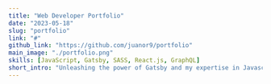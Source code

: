 ---
title: "Web Developer Portfolio"
date: "2023-05-18"
slug: "portfolio"
link: "#"
github_link: "https://github.com/juanor9/portfolio"
main_image: "./portfolio.png"
skills: [JavaScript, Gatsby, SASS, React.js, GraphQL]
short_intro: "Unleashing the power of Gatsby and my expertise in Javascript, Gatsby, SASS, and responsive web design. Step into a visually captivating world where innovation meets stunning aesthetics, showcasing my skills as a frontend developer."
---
